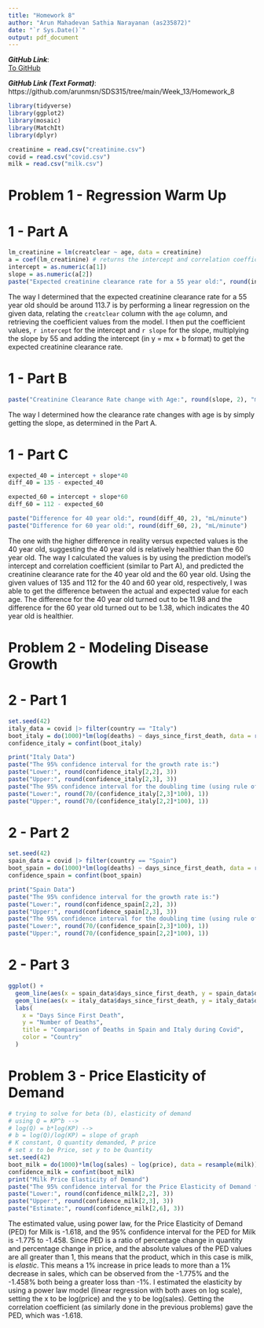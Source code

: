 ```yaml
---
title: "Homework 8"
author: "Arun Mahadevan Sathia Narayanan (as235872)"
date: "`r Sys.Date()`"
output: pdf_document
---
```

*__GitHub Link__*:  
[To GitHub](https://github.com/arunmsn/SDS315/tree/main/Week_13/Homework_8)

*__GitHub Link (Text Format)__*:  
https://github.com/arunmsn/SDS315/tree/main/Week_13/Homework_8

\newpage
```r
library(tidyverse)
library(ggplot2)
library(mosaic)
library(MatchIt)
library(dplyr)

creatinine = read.csv("creatinine.csv")
covid = read.csv("covid.csv")
milk = read.csv("milk.csv")
```

# Problem 1 - Regression Warm Up  
# 1 - Part A  
```r
lm_creatinine = lm(creatclear ~ age, data = creatinine)
a = coef(lm_creatinine) # returns the intercept and correlation coefficient (slope)
intercept = as.numeric(a[1])
slope = as.numeric(a[2])
paste("Expected creatinine clearance rate for a 55 year old:", round(intercept + slope*55, 2), "mL/minute")
```  
  
The way I determined that the expected creatinine clearance rate for a 55 year old should be around 113.7 is by performing a linear regression on the given data, relating the `creatclear` column with the `age` column, and retrieving the coefficient values from the model. I then put the coefficient values, `r intercept` for the intercept and `r slope` for the slope, multiplying the slope by 55 and adding the intercept (in y = mx + b format) to get the expected creatinine clearance rate.  

# 1 - Part B  
```r
paste("Creatinine Clearance Rate change with Age:", round(slope, 2), "mL/minute/year")
```  
  
The way I determined how the clearance rate changes with age is by simply getting the slope, as determined in the Part A.    
  
# 1 - Part C  
```r
expected_40 = intercept + slope*40
diff_40 = 135 - expected_40

expected_60 = intercept + slope*60
diff_60 = 112 - expected_60

paste("Difference for 40 year old:", round(diff_40, 2), "mL/minute")
paste("Difference for 60 year old:", round(diff_60, 2), "mL/minute")
```  
  
The one with the higher difference in reality versus expected values is the 40 year old, suggesting the 40 year old is relatively healthier than the 60 year old. The way I calculated the values is by using the prediction model's intercept and correlation coefficient (similar to Part A), and predicted the creatinine clearance rate for the 40 year old and the 60 year old. Using the given values of 135 and 112 for the 40 and 60 year old, respectively, I was able to get the difference between the actual and expected value for each age. The difference for the 40 year old turned out to be 11.98 and the difference for the 60 year old turned out to be 1.38, which indicates the 40 year old is healthier.
  
\newpage
# Problem 2 - Modeling Disease Growth  
# 2 - Part 1  
```r
set.seed(42)
italy_data = covid |> filter(country == "Italy")
boot_italy = do(1000)*lm(log(deaths) ~ days_since_first_death, data = resample(italy_data))
confidence_italy = confint(boot_italy)

print("Italy Data")
paste("The 95% confidence interval for the growth rate is:")
paste("Lower:", round(confidence_italy[2,2], 3))
paste("Upper:", round(confidence_italy[2,3], 3))
paste("The 95% confidence interval for the doubling time (using rule of 70) is:")
paste("Lower:", round(70/(confidence_italy[2,3]*100), 1))
paste("Upper:", round(70/(confidence_italy[2,2]*100), 1))
```  
# 2 - Part 2
```r
set.seed(42)
spain_data = covid |> filter(country == "Spain")
boot_spain = do(1000)*lm(log(deaths) ~ days_since_first_death, data = resample(spain_data))
confidence_spain = confint(boot_spain)

print("Spain Data")
paste("The 95% confidence interval for the growth rate is:")
paste("Lower:", round(confidence_spain[2,2], 3))
paste("Upper:", round(confidence_spain[2,3], 3))
paste("The 95% confidence interval for the doubling time (using rule of 70) is:")
paste("Lower:", round(70/(confidence_spain[2,3]*100), 1))
paste("Upper:", round(70/(confidence_spain[2,2]*100), 1))
```  
# 2 - Part 3  
```r
ggplot() + 
  geom_line(aes(x = spain_data$days_since_first_death, y = spain_data$deaths, color = "Spain")) + 
  geom_line(aes(x = italy_data$days_since_first_death, y = italy_data$deaths, color = "Italy")) +
  labs(
    x = "Days Since First Death",
    y = "Number of Deaths",
    title = "Comparison of Deaths in Spain and Italy during Covid",
    color = "Country"
  )
```  
  
\newpage  
# Problem 3 - Price Elasticity of Demand  
```r
# trying to solve for beta (b), elasticity of demand
# using Q = KP^b -->
# log(Q) = b*log(KP) -->
# b = log(Q)/log(KP) = slope of graph
# K constant, Q quantity demanded, P price
# set x to be Price, set y to be Quantity
set.seed(42)
boot_milk = do(1000)*lm(log(sales) ~ log(price), data = resample(milk))
confidence_milk = confint(boot_milk)
print("Milk Price Elasticity of Demand")
paste("The 95% confidence interval for the Price Elasticity of Demand for Milk is:")
paste("Lower:", round(confidence_milk[2,2], 3))
paste("Upper:", round(confidence_milk[2,3], 3))
paste("Estimate:", round(confidence_milk[2,6], 3))
```  
  
The estimated value, using power law, for the Price Elasticity of Demand (PED) for Milk is -1.618, and the 95% confidence interval for the PED for Milk is -1.775 to -1.458. Since PED is a ratio of percentage change in quantity and percentage change in price, and the absolute values of the PED values are all greater than 1, this means that the product, which in this case is milk, is *elastic*. This means a 1% increase in price leads to more than a 1% decrease in sales, which can be observed from the -1.775% and the -1.458% both being a greater loss than -1%. I estimated the elasticity by using a power law model (linear regression with both axes on log scale), setting the x to be log(price) and the y to be log(sales). Getting the correlation coefficient (as similarly done in the previous problems) gave the PED, which was -1.618. 